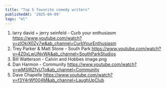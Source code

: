 ```yaml
---
title: "Top 5 favorite comedy writers"
publishedAt: '2025-04-09'
tags: "ml"
---
```

1. larry david + jerry seinfeld - Curb your enthusiasm
https://www.youtube.com/watch?v=zIOkiX0Zy7w&ab_channel=CurbYourEnthusiasm
2. Trey Parker & Matt Stone - South Park
https://www.youtube.com/watch?v=4Z0xLwUNvWA&ab_channel=SouthParkStudios
3. Bill Watterson - Calvin and Hobbes
image.png
4. Dan Harmon - Community
https://www.youtube.com/watch?v=wMSIRZfvUTo&ab_channel=Community
5. Dave Chapelle 
https://www.youtube.com/watch?v=f3Y4rWf004M&ab_channel=LaughUpClub